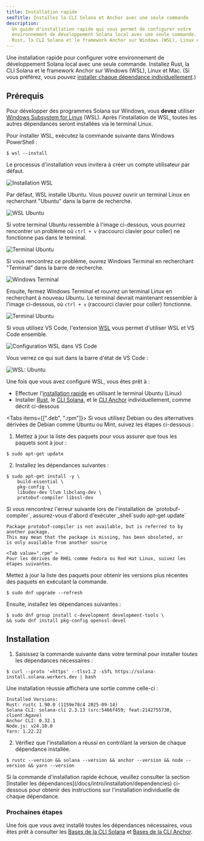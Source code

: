 ```yaml
---
title: Installation rapide
seoTitle: Installez la CLI Solana et Anchor avec une seule commande
description:
  Un guide d'installation rapide qui vous permet de configurer votre
  environnement de développement Solana local avec une seule commande. Installez
  Rust, la CLI Solana et le framework Anchor sur Windows (WSL), Linux et Mac.
---
```


Une installation rapide pour configurer votre environnement de développement
Solana local avec une seule commande. Installez Rust, la CLI Solana et le
framework Anchor sur Windows (WSL), Linux et Mac. (Si vous préférez, vous pouvez
[installer chaque dépendance individuellement](/docs/intro/installation/dependencies).)

## Prérequis

<Accordions>
<Accordion title="Windows">

Pour développer des programmes Solana sur Windows, vous **devez** utiliser
[Windows Subsystem for Linux](https://learn.microsoft.com/en-us/windows/wsl/install)
(WSL). Après l'installation de WSL, toutes les autres dépendances seront
installées via le terminal Linux.

Pour installer WSL, exécutez la commande suivante dans Windows PowerShell :

```terminal
$ wsl --install
```

Le processus d'installation vous invitera à créer un compte utilisateur par
défaut.

![Installation WSL](/assets/docs/intro/installation/wsl-install.png)

Par défaut, WSL installe Ubuntu. Vous pouvez ouvrir un terminal Linux en
recherchant "Ubuntu" dans la barre de recherche.

![WSL Ubuntu](/assets/docs/intro/installation/wsl-ubuntu-search.png)

Si votre terminal Ubuntu ressemble à l'image ci-dessous, vous pourriez
rencontrer un problème où `ctrl + v` (raccourci clavier pour coller) ne
fonctionne pas dans le terminal.

![Terminal Ubuntu](/assets/docs/intro/installation/wsl-ubuntu-terminal-1.png)

Si vous rencontrez ce problème, ouvrez Windows Terminal en recherchant
"Terminal" dans la barre de recherche.

![Windows Terminal](/assets/docs/intro/installation/wsl-windows-terminal.png)

Ensuite, fermez Windows Terminal et rouvrez un terminal Linux en recherchant à
nouveau Ubuntu. Le terminal devrait maintenant ressembler à l'image ci-dessous,
où `ctrl + v` (raccourci clavier pour coller) fonctionne.

![Terminal Ubuntu](/assets/docs/intro/installation/wsl-ubuntu-terminal-2.png)

Si vous utilisez VS Code, l'extension
[WSL](https://code.visualstudio.com/docs/remote/wsl-tutorial) vous permet
d'utiliser WSL et VS Code ensemble.

![Configuration WSL dans VS Code](/assets/docs/intro/installation/wsl-vscode.png)

Vous verrez ce qui suit dans la barre d'état de VS Code :

![WSL: Ubuntu](/assets/docs/intro/installation/wsl-vscode-ubuntu.png)

Une fois que vous avez configuré WSL, vous êtes prêt à :

- Effectuer l'[installation rapide](#installation) en utilisant le terminal
  Ubuntu (Linux)
- Installer [Rust](/docs/intro/installation/dependencies#install-rust), le
  [CLI Solana](/docs/intro/installation/dependencies#install-solana-cli), et le
  [CLI Anchor](/docs/intro/installation/dependencies#install-anchor-cli)
  individuellement, comme décrit ci-dessous

</Accordion>
<Accordion title="Linux">

<Tabs items={[".deb", ".rpm"]}>
<Tab value=".deb" >
Si vous utilisez Debian ou des alternatives dérivées de Debian comme Ubuntu ou Mint, suivez les étapes ci-dessous :

1. Mettez à jour la liste des paquets pour vous assurer que tous les paquets
   sont à jour :

```terminal
$ sudo apt-get update
```

2. Installez les dépendances suivantes :

```terminal
$ sudo apt-get install -y \
    build-essential \
    pkg-config \
    libudev-dev llvm libclang-dev \
    protobuf-compiler libssl-dev
```

<Callout>
Si vous rencontrez l'erreur suivante lors de l'installation de `protobuf-compiler`, assurez-vous
d'abord d'exécuter _shell`sudo apt-get update`

```
Package protobuf-compiler is not available, but is referred to by another package.
This may mean that the package is missing, has been obsoleted, or
is only available from another source
```

</Callout>

  </Tab>

    <Tab value=".rpm" >
    Pour les dérivés de RHEL comme Fedora ou Red Hat Linux, suivez les étapes suivantes.

Mettez à jour la liste des paquets pour obtenir les versions plus récentes des
paquets en exécutant la commande.

```terminal
$ sudo dnf upgrade --refresh
```

Ensuite, installez les dépendances suivantes :

```terminal
$ sudo dnf group install c-development development-tools \
&& sudo dnf install pkg-config openssl-devel
```

  </Tab>
</Tabs>

</Accordion>
</Accordions>

## Installation

1. Saisissez la commande suivante dans votre terminal pour installer toutes les
   dépendances nécessaires :

```terminal
$ curl --proto '=https' --tlsv1.2 -sSfL https://solana-install.solana.workers.dev | bash
```

Une installation réussie affichera une sortie comme celle-ci :

```
Installed Versions:
Rust: rustc 1.90.0 (1159e78c4 2025-09-14)
Solana CLI: solana-cli 2.3.13 (src:5466f459; feat:2142755730, client:Agave)
Anchor CLI: 0.32.1
Node.js: v24.10.0
Yarn: 1.22.22
```

2. Vérifiez que l'installation a réussi en contrôlant la version de chaque
   dépendance installée.

```terminal
$ rustc --version && solana --version && anchor --version && node --version && yarn --version
```

<Callout>
  Si la commande d'installation rapide échoue, veuillez consulter la section
  [Installer les dépendances](/docs/intro/installation/dependencies) ci-dessous
  pour obtenir des instructions sur l'installation individuelle de chaque
  dépendance.
</Callout>

### Prochaines étapes

Une fois que vous avez installé toutes les dépendances nécessaires, vous êtes
prêt à consulter les
[Bases de la CLI Solana](/docs/intro/installation/solana-cli-basics) et
[Bases de la CLI Anchor](/docs/intro/installation/anchor-cli-basics).
